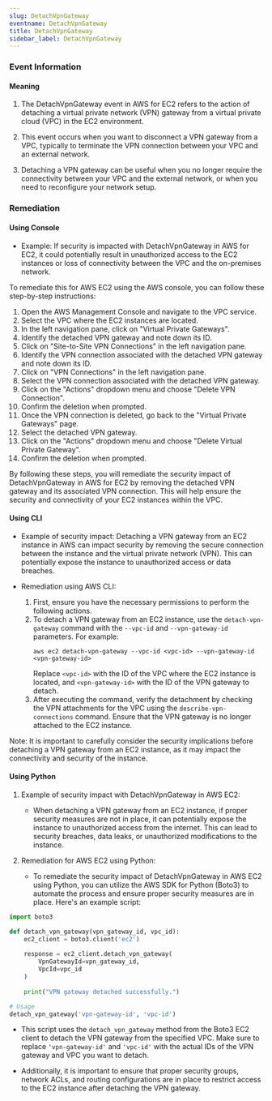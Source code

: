 ```yaml
--- 
slug: DetachVpnGateway
eventname: DetachVpnGateway
title: DetachVpnGateway
sidebar_label: DetachVpnGateway
---
```

                       
### Event Information

#### Meaning

1. The DetachVpnGateway event in AWS for EC2 refers to the action of detaching a virtual private network (VPN) gateway from a virtual private cloud (VPC) in the EC2 environment.

2. This event occurs when you want to disconnect a VPN gateway from a VPC, typically to terminate the VPN connection between your VPC and an external network.

3. Detaching a VPN gateway can be useful when you no longer require the connectivity between your VPC and the external network, or when you need to reconfigure your network setup.

### Remediation

#### Using Console

- Example: If security is impacted with DetachVpnGateway in AWS for EC2, it could potentially result in unauthorized access to the EC2 instances or loss of connectivity between the VPC and the on-premises network.

To remediate this for AWS EC2 using the AWS console, you can follow these step-by-step instructions:

1. Open the AWS Management Console and navigate to the VPC service.
2. Select the VPC where the EC2 instances are located.
3. In the left navigation pane, click on "Virtual Private Gateways".
4. Identify the detached VPN gateway and note down its ID.
5. Click on "Site-to-Site VPN Connections" in the left navigation pane.
6. Identify the VPN connection associated with the detached VPN gateway and note down its ID.
7. Click on "VPN Connections" in the left navigation pane.
8. Select the VPN connection associated with the detached VPN gateway.
9. Click on the "Actions" dropdown menu and choose "Delete VPN Connection".
10. Confirm the deletion when prompted.
11. Once the VPN connection is deleted, go back to the "Virtual Private Gateways" page.
12. Select the detached VPN gateway.
13. Click on the "Actions" dropdown menu and choose "Delete Virtual Private Gateway".
14. Confirm the deletion when prompted.

By following these steps, you will remediate the security impact of DetachVpnGateway in AWS for EC2 by removing the detached VPN gateway and its associated VPN connection. This will help ensure the security and connectivity of your EC2 instances within the VPC.

#### Using CLI

- Example of security impact: Detaching a VPN gateway from an EC2 instance in AWS can impact security by removing the secure connection between the instance and the virtual private network (VPN). This can potentially expose the instance to unauthorized access or data breaches.

- Remediation using AWS CLI:
  1. First, ensure you have the necessary permissions to perform the following actions.
  2. To detach a VPN gateway from an EC2 instance, use the `detach-vpn-gateway` command with the `--vpc-id` and `--vpn-gateway-id` parameters. For example:
     ```
     aws ec2 detach-vpn-gateway --vpc-id <vpc-id> --vpn-gateway-id <vpn-gateway-id>
     ```
     Replace `<vpc-id>` with the ID of the VPC where the EC2 instance is located, and `<vpn-gateway-id>` with the ID of the VPN gateway to detach.
  3. After executing the command, verify the detachment by checking the VPN attachments for the VPC using the `describe-vpn-connections` command. Ensure that the VPN gateway is no longer attached to the EC2 instance.

Note: It is important to carefully consider the security implications before detaching a VPN gateway from an EC2 instance, as it may impact the connectivity and security of the instance.

#### Using Python

1. Example of security impact with DetachVpnGateway in AWS EC2:
   - When detaching a VPN gateway from an EC2 instance, if proper security measures are not in place, it can potentially expose the instance to unauthorized access from the internet. This can lead to security breaches, data leaks, or unauthorized modifications to the instance.

2. Remediation for AWS EC2 using Python:
   - To remediate the security impact of DetachVpnGateway in AWS EC2 using Python, you can utilize the AWS SDK for Python (Boto3) to automate the process and ensure proper security measures are in place. Here's an example script:

```python
import boto3

def detach_vpn_gateway(vpn_gateway_id, vpc_id):
    ec2_client = boto3.client('ec2')
    
    response = ec2_client.detach_vpn_gateway(
        VpnGatewayId=vpn_gateway_id,
        VpcId=vpc_id
    )
    
    print("VPN gateway detached successfully.")

# Usage
detach_vpn_gateway('vpn-gateway-id', 'vpc-id')
```

   - This script uses the `detach_vpn_gateway` method from the Boto3 EC2 client to detach the VPN gateway from the specified VPC. Make sure to replace `'vpn-gateway-id'` and `'vpc-id'` with the actual IDs of the VPN gateway and VPC you want to detach.

   - Additionally, it is important to ensure that proper security groups, network ACLs, and routing configurations are in place to restrict access to the EC2 instance after detaching the VPN gateway.


 